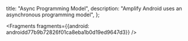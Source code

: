   title: "Async Programming Model",
  description: "Amplify Android uses an asynchronous programming model",
};






<Fragments fragments={{android: androidd77b9b72826f01ca8eba1b0d19ed9647d3}} />

